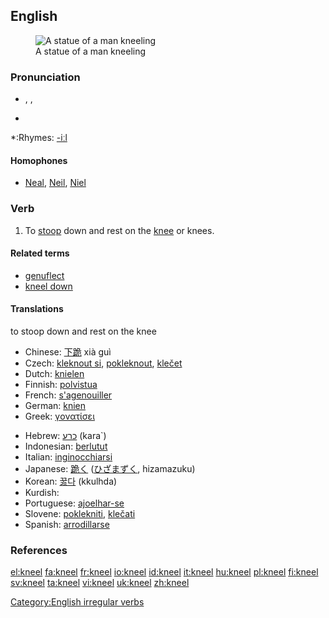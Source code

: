 ==English==
[[Image:Kobayashi Torasaburo Statue 001.jpg|thumb|A statue of a man kneeling]]
===Pronunciation===
*{{AHD|nēl}}, {{IPA|/niːl/}}, {{SAMPA|/ni:l/}}
*{{audio|en-us-kneel.ogg|Audio (US)}}

*:Rhymes: [[Rhymes:English:-iːl|-iːl]]

====Homophones====
*[[Neal]], [[Neil]], [[Niel]]

===Verb===
{{en-verb|kneels|kneeling|'''[[knelt]]''' ''or'' '''[[kneeled]]'''}}

# {{intransitive}} To [[stoop]] down and rest on the [[knee]] or knees.

====Related terms====
*[[genuflect]]
*[[kneel down]]

====Translations====
;to stoop down and rest on the knee
{{top}}
*Chinese: [[下跪]] xià guì
*Czech: [[kleknout si]], [[pokleknout]], [[klečet]]
*Dutch: [[knielen]]
*Finnish: [[polvistua]]
*French: [[s'agenouiller]]
*German: [[knien]]
*Greek: [[γονατίσει]]
{{mid}}
*Hebrew: [[כרע]] (kara`)
*Indonesian: [[lutut|berlutut]]
*Italian: [[inginocchiarsi]]
*Japanese: [[跪く]] ([[ひざまずく]], hizamazuku)
*Korean: [[꿇다]] (kkulhda) 
*Kurdish: {{KUchar|[[چه‌کبوون]]}}
*Portuguese: [[ajoelhar-se]]
*Slovene: [[poklekniti]], [[klečati]]
*Spanish: [[arrodillarse]]
{{bottom}}

===References===
{{R:Century 1911}}
{{R:Webster 1913}}

[[Category:English irregular verbs]]

[[el:kneel]]
[[fa:kneel]]
[[fr:kneel]]
[[io:kneel]]
[[id:kneel]]
[[it:kneel]]
[[hu:kneel]]
[[pl:kneel]]
[[fi:kneel]]
[[sv:kneel]]
[[ta:kneel]]
[[vi:kneel]]
[[uk:kneel]]
[[zh:kneel]]